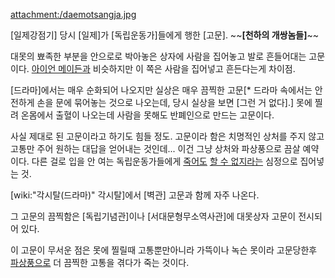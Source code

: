 attachment:/daemotsangja.jpg

[일제강점기] 당시 [일제]가 [독립운동가]들에게 행한 [고문]. ~~'''[천하의 개쌍놈들]'''~~

대못의 뾰족한 부분을 안으로로 박아놓은 상자에 사람을 집어놓고 발로 흔들어대는 고문이다. [[아이언 메이든]]과 비슷하지만 이 쪽은 사람을 집어넣고 흔든다는게 차이점. 

[드라마]에서는 매우 순화되어 나오지만 실상은 매우 끔찍한 고문[* 드라마 속에서는 안전하게 손을 문에 묶어놓는 것으로 나오는데, 당시 실상을 보면 [그런 거 없다].] 못에 찔려 온몸에서 출혈이 나오는데 사람을 못해도 반폐인으로 만드는 고문이다.

사실 제대로 된 고문이라고 하기도 힘들 정도. 고문이라 함은 치명적인 상처를 주지 않고 고통만 주어 원하는 대답을 얻어내는 것인데... 이건 그냥 상처와 파상풍으로 끔살 예약이다. 다른 걸로 입을 안 여는 독립운동가들에게 [[미필적 고의|죽어도]] [[씁 어쩔 수 없지|할 수 없지]]라는 심정으로 집어넣는 것.

[wiki:"각시탈(드라마)" 각시탈]에서 [벽관] 고문과 함께 자주 나온다.

그 고문의 끔찍함은 [독립기념관]이나 [서대문형무소역사관]에 대못상자 고문이 전시되어 있다.

이 고문이 무서운 점은 못에 찔릴때 고통뿐만아니라 가뜩이나 녹슨 못이라 고문당한후 [[파상풍]]으로 더 끔찍한 고통을 겪다가 죽는 것이다.
